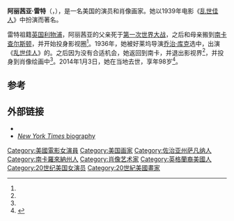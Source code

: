 {{Infobox entertainer
| type                    = 女演员
| name                    = 阿丽茜亚·雷特
| image                   =Alicia_Rhett_in_Gone_With_the_Wind_1939.jpg
| caption                 = 阿丽茜亚·雷特在电影《[[乱世佳人|乱世佳人]]》中饰演英迪亚·威尔克斯
| birth_name              = 
| birth_date              = {{birth date|1915|2|1|mf=yes}}
| birth_place             = {{USA}}[[乔治亚州|乔治亚州]][[萨凡纳|萨凡纳]]
| death_date              = {{dda|2014|1|3|1915|2|1|mf=yes}}
| death_place             = {{nowrap|{{USA}}[[南卡|南卡]][[查尔斯顿|查尔斯顿]]}}
| death_cause             = 
| occupation              = 演员、肖像画家
| years_active            = 1937－1941
| parents                 = 伊莎貝爾·默多赫<br>埃德蒙·M·雷特
}}
'''阿丽茜亚·雷特'''（{{lang-en|Alicia Rhett}}，{{bd|1915年|2月1日|2014年|1月3日|catIdx=Rhett}}），是一名美国的演员和肖像画家。她以1939年电影《[[乱世佳人|乱世佳人]]》中扮演{{link-en|尹蒂·威尔克斯|India Wilkes}}而著名。

雷特祖籍[[英国|英国]][[利物浦|利物浦]]，阿丽茜亚的父亲死于[[第一次世界大战|第一次世界大战]]，之后和母亲搬到[[南卡|南卡]][[查尔斯顿|查尔斯顿]]，并开始投身影视圈<ref name="TCM"/>。1936年，她被好莱坞导演[[乔治·库克|乔治·库克]]选中，出演《[[乱世佳人|乱世佳人]]》的{{link-en|尹蒂·威尔克斯|India Wilkes}}。之后因为没有合适机会，她返回到南卡，并退出影视界<ref name="TCM"/>，并投身到肖像绘画中<ref name="CharlestonMag" />。2014年1月3日，她在当地去世，享年98岁<ref>{{cite web|url=http://www.startribune.com/entertainment/movies/238671641.html|title=Alicia Rhett, oldest living actor [sic] from ''Gone With the Wind'', dies at 98 in South Carolina|publisher=Star Tribune|date=January 3, 2014|accessdate=January 4, 2014|deadurl=yes|archiveurl=https://web.archive.org/web/20140104205304/http://www.startribune.com/entertainment/movies/238671641.html|archivedate=2014-01-04}}</ref>。

==参考==
{{Reflist|1|refs=<ref name="TCM">
{{cite web|url=http://www.tcm.com/tcmdb/person/160752%7C180318/Alicia-Rhett|title=Overview for Alicia Rhett|author=Richard Harland Smith|work=Leonard Maltin Classic Movie Guide|publisher=Turner Entertainment Networks|accessdate=November 7, 2013}}</ref>

<ref name="CharlestonMag">{{cite web|url=http://charlestonmag.com/charleston_magazine/feature/in_pictures|title=Artist and actress Alicia Rhett ventured from the Holy City to Hollywood and back again|author=Harlan Greene|date=March 2011|work=Arts: In Pictures|publisher=Charleston Magazine|accessdate=November 7, 2013|deadurl=yes|archiveurl=https://web.archive.org/web/20140106033020/http://charlestonmag.com/charleston_magazine/feature/in_pictures|archivedate=2014-01-06}}</ref>}}

==外部链接==
{{Commons category|Alicia Rhett}}
*{{IMDb name|id=0722265|name=Alicia Rhett}}
*[http://movies2.nytimes.com/gst/movies/filmography.html?p_id=59845 ''New York Times'' biography]

{{Authority control}}
{{DEFAULTSORT:Rhett, Alicia}}

[[Category:美國電影女演員|Category:美國電影女演員]]
[[Category:美国画家|Category:美国画家]]
[[Category:佐治亚州萨凡纳人|Category:佐治亚州萨凡纳人]]
[[Category:南卡羅來納州人|Category:南卡羅來納州人]]
[[Category:肖像艺术家|Category:肖像艺术家]]
[[Category:英格蘭裔美國人|Category:英格蘭裔美國人]]
[[Category:20世纪美国女演员|Category:20世纪美国女演员]]
[[Category:20世紀美國畫家|Category:20世紀美國畫家]]